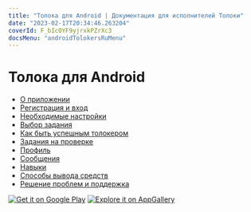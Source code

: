```yaml
---
title: "Толока для Android | Документация для исполнителей Толоки"
date: "2023-02-17T20:34:46.263204"
coverId: F_bIcOYF9yjrxkPZrXc3
docsMenu: "androidTolokersRuMenu"
---
```


# Толока для Android

- [О приложении](./about)
- [Регистрация и вход](./auth)
- [Необходимые настройки](./settings)
- [Выбор задания](./task-select)
- [Как быть успешным толокером](./tasks)
- [Задания на проверке](./priemka)
- [Профиль](./profile)
- [Сообщения](./messages)
- [Навыки](./skills)
- [Способы вывода средств](./pay/about)
- [Решение проблем и поддержка](./troubleshooting/troubleshooting)

[![Get it on Google Play](https://tlkfrontprod.azureedge.net/portal-production/static/uploaded/images/1676733322169/1676733322169_original_svg.svg)](https://play.google.com/store/apps/details?id=com.yandex.toloka.androidapp) [![Explore it on AppGallery](https://tlkfrontprod.azureedge.net/portal-production/static/uploaded/images/ee2f9dac09e12037081e4bb642e2ddfd/ee2f9dac09e12037081e4bb642e2ddfd_original_jpeg.jpeg)](https://appgallery.huawei.com/#/app/C101068701)
